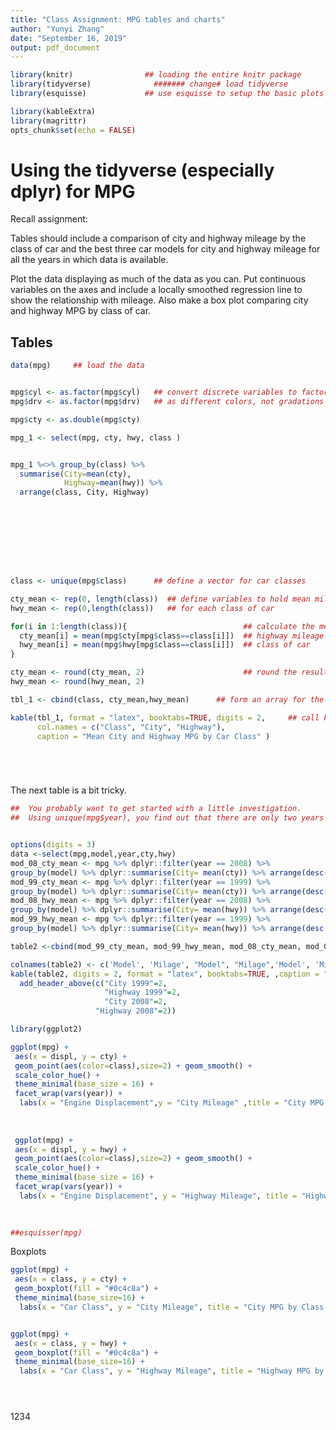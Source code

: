 ---
title: "Class Assignment: MPG tables and charts"
author: "Yunyi Zhang"
date: "September 16, 2019"
output: pdf_document
---

```{r setup, include=FALSE}
library(knitr)                ## loading the entire knitr package
library(tidyverse)              ####### change# load tidyverse
library(esquisse)             ## use esquisse to setup the basic plots

library(kableExtra)
library(magrittr)
opts_chunk$set(echo = FALSE)
```

# Using the tidyverse (especially dplyr) for MPG

Recall assignment:

Tables should include a comparison of city and highway mileage by the class of car and the best three car models for city and highway mileage for all the years in which data is available.  

Plot the data displaying as much of the data as you can. Put continuous variables on the axes and include a locally smoothed regression line to show the relationship with mileage.  Also make a box plot comparing city and highway MPG by class of car.  


## Tables




```{r}

data(mpg)     ## load the data


mpg$cyl <- as.factor(mpg$cyl)   ## convert discrete variables to factors so that they plot
mpg$drv <- as.factor(mpg$drv)   ## as different colors, not gradations of one color

mpg$cty <- as.double(mpg$cty)

mpg_1 <- select(mpg, cty, hwy, class )


mpg_1 %<>% group_by(class) %>% 
  summarise(City=mean(cty),
            Highway=mean(hwy)) %>% 
  arrange(class, City, Highway) 








                                
class <- unique(mpg$class)      ## define a vector for car classes

cty_mean <- rep(0, length(class))  ## define variables to hold mean mileage
hwy_mean <- rep(0,length(class))   ## for each class of car

for(i in 1:length(class)){                          ## calculate the mean city and 
  cty_mean[i] = mean(mpg$cty[mpg$class==class[i]])  ## highway mileage for each 
  hwy_mean[i] = mean(mpg$hwy[mpg$class==class[i]])  ## class of car
}

cty_mean <- round(cty_mean, 2)                      ## round the results to 2 decimal pla
hwy_mean <- round(hwy_mean, 2)

tbl_1 <- cbind(class, cty_mean,hwy_mean)      ## form an array for the table

kable(tbl_1, format = "latex", booktabs=TRUE, digits = 2,     ## call kable to make the table
      col.names = c("Class", "City", "Highway"), 
      caption = "Mean City and Highway MPG by Car Class" )      






```


The next table is a bit tricky. 



```{r}

##  You probably want to get started with a little investigation. 
##  Using unique(mpg$year), you find out that there are only two years - 1999, 2008.


options(digits = 3)
data <-select(mpg,model,year,cty,hwy)
mod_08_cty_mean <- mpg %>% dplyr::filter(year == 2008) %>%
group_by(model) %>% dplyr::summarise(City= mean(cty)) %>% arrange(desc(City)) %>%   head(3)
mod_99_cty_mean <- mpg %>% dplyr::filter(year == 1999) %>%
group_by(model) %>% dplyr::summarise(City= mean(cty)) %>% arrange(desc(City)) %>%   head(3)
mod_08_hwy_mean <- mpg %>% dplyr::filter(year == 2008) %>%
group_by(model) %>% dplyr::summarise(City= mean(hwy)) %>% arrange(desc(City)) %>%   head(3)
mod_99_hwy_mean <- mpg %>% dplyr::filter(year == 1999) %>%
group_by(model) %>% dplyr::summarise(City= mean(hwy)) %>% arrange(desc(City)) %>%   head(3)

table2 <-cbind(mod_99_cty_mean, mod_99_hwy_mean, mod_08_cty_mean, mod_08_hwy_mean)

colnames(table2) <- c('Model', 'Milage', "Model", "Milage",'Model', 'Milage',"Model", "Milage")
kable(table2, digits = 2, format = "latex", booktabs=TRUE, ,caption = "Top 3 MPG Performing Cars: 1999, 2008") %>% kable_styling() %>%
  add_header_above(c("City 1999"=2, 
                     "Highway 1999"=2,
                     "City 2008"=2,
                   "Highway 2008"=2))

```




```{r}





library(ggplot2)

ggplot(mpg) +
 aes(x = displ, y = cty) +
 geom_point(aes(color=class),size=2) + geom_smooth() +
 scale_color_hue() +
 theme_minimal(base_size = 16) +
 facet_wrap(vars(year)) + 
  labs(x = "Engine Displacement",y = "City Mileage" ,title = "City MPG by Class of Car: 1999, 2008")
 
 
 
 ggplot(mpg) +
 aes(x = displ, y = hwy) +
 geom_point(aes(color=class),size=2) + geom_smooth() +
 scale_color_hue() +
 theme_minimal(base_size = 16) +
 facet_wrap(vars(year)) + 
  labs(x = "Engine Displacement", y = "Highway Mileage", title = "Highway MPG by Class of Car: 1999, 2008")
 
 

##esquisser(mpg)

```

Boxplots

```{r}



ggplot(mpg) +
 aes(x = class, y = cty) +
 geom_boxplot(fill = "#0c4c8a") +
 theme_minimal(base_size=16) +
  labs(x = "Car Class", y = "City Mileage", title = "City MPG by Class of Car: 1999, 2008")


ggplot(mpg) +
 aes(x = class, y = hwy) +
 geom_boxplot(fill = "#0c4c8a") +
 theme_minimal(base_size=16) +
  labs(x = "Car Class", y = "Highway Mileage", title = "Highway MPG by Class of Car: 1999, 2008")





```
1234

